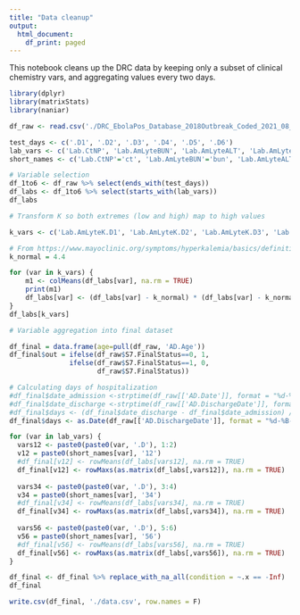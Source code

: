 ```yaml
---
title: "Data cleanup"
output:
  html_document:
    df_print: paged
---
```


This notebook cleans up the DRC data by keeping only a subset of clinical chemistry vars, and aggregating values every two days.

```r
library(dplyr)
library(matrixStats)
library(naniar)
```

```r
df_raw <- read.csv('./DRC_EbolaPos_Database_2018Outbreak_Coded_2021_08_13-numeric.csv', na.strings=c(""))
```

```r
test_days <- c('.D1', '.D2', '.D3', '.D4', '.D5', '.D6')
lab_vars <- c('Lab.CtNP', 'Lab.AmLyteBUN', 'Lab.AmLyteALT', 'Lab.AmLyteAST', 'Lab.AmLyteCK', 'Lab.AmLyteALB', 'Lab.AmLyteK', 'Lab.AmLyteCRE', 'Lab.AmLyteCRP')
short_names <- c('Lab.CtNP'='ct', 'Lab.AmLyteBUN'='bun', 'Lab.AmLyteALT'='alt', 'Lab.AmLyteAST'='ast', 'Lab.AmLyteCK'='ck', 'Lab.AmLyteALB'='alb', 'Lab.AmLyteK'='k', 'Lab.AmLyteCRE'='cre', 'Lab.AmLyteCRP'='crp')
```

```r
# Variable selection
df_1to6 <- df_raw %>% select(ends_with(test_days))
df_labs <- df_1to6 %>% select(starts_with(lab_vars))
df_labs
```

```r
# Transform K so both extremes (low and high) map to high values

k_vars <- c('Lab.AmLyteK.D1', 'Lab.AmLyteK.D2', 'Lab.AmLyteK.D3', 'Lab.AmLyteK.D4', 'Lab.AmLyteK.D5', 'Lab.AmLyteK.D6')

# From https://www.mayoclinic.org/symptoms/hyperkalemia/basics/definition/sym-20050776
k_normal = 4.4

for (var in k_vars) {
    m1 <- colMeans(df_labs[var], na.rm = TRUE)
    print(m1)
    df_labs[var] <- (df_labs[var] - k_normal) * (df_labs[var] - k_normal)
}
df_labs[k_vars]
```

```r
# Variable aggregation into final dataset

df_final = data.frame(age=pull(df_raw, 'AD.Age'))
df_final$out = ifelse(df_raw$S7.FinalStatus==0, 1,
               ifelse(df_raw$S7.FinalStatus==1, 0, 
                      df_raw$S7.FinalStatus))

# Calculating days of hospitalization
#df_final$date_admission <-strptime(df_raw[['AD.Date']], format = "%d-%B-%y")
#df_final$date_discharge <-strptime(df_raw[['AD.DischargeDate']], format = "%d-%B-%y")
#df_final$days <- (df_final$date_discharge - df_final$date_admission) / (3600 * 24)
df_final$days <- as.Date(df_raw[['AD.DischargeDate']], format = "%d-%B-%y") - as.Date(df_raw[['AD.Date']], format = "%d-%B-%y")

for (var in lab_vars) {
  vars12 <- paste0(paste0(var, '.D'), 1:2)
  v12 = paste0(short_names[var], '12')
  #df_final[v12] <- rowMeans(df_labs[vars12], na.rm = TRUE)
  df_final[v12] <- rowMaxs(as.matrix(df_labs[,vars12]), na.rm = TRUE)
  
  vars34 <- paste0(paste0(var, '.D'), 3:4)
  v34 = paste0(short_names[var], '34')
  #df_final[v34] <- rowMeans(df_labs[vars34], na.rm = TRUE)
  df_final[v34] <- rowMaxs(as.matrix(df_labs[,vars34]), na.rm = TRUE)
  
  vars56 <- paste0(paste0(var, '.D'), 5:6)
  v56 = paste0(short_names[var], '56')
  #df_final[v56] <- rowMeans(df_labs[vars56], na.rm = TRUE)
  df_final[v56] <- rowMaxs(as.matrix(df_labs[,vars56]), na.rm = TRUE)
}

df_final <- df_final %>% replace_with_na_all(condition = ~.x == -Inf)
df_final
```

```r
write.csv(df_final, './data.csv', row.names = F)
```